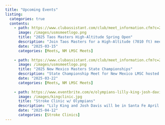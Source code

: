 ```yaml
---
title: "Upcoming Events"
listing: 
  categories: true
  contents:
    - path: https://www.clubassistant.com/club/meet_information.cfm?c=2364&amp;smid=19379
      image: /images/usmsmeetlogo.png
      title: "2025 Taos Masters High-Altitude Spring Open"
      description: "Join Taos Masters for a High-Altitude (7010 ft) meet to prepare for Nationals or just to have fun. We'll feed you our team pot-luck we've come to be known for after you compete. See info for details."
      date: "2025-03-15"
      categories: [Meets, NM LMSC Meets]
    
    - path: https://www.clubassistant.com/club/meet_information.cfm?c=2693&amp;smid=19212
      image: /images/usmsmeetlogo.png
      title: "2025 New Mexico Masters State Championships"
      description: "State Championship Meet for New Mexico LMSC hosted by Lobo Aquatics. March 22-23, 2025. Open to all USMS registered athletes for an opportunity to race at 5000 ft."
      date: "2025-03-22"
      categories: [Meets, NM LMSC Meets]
      
    - path: https://www.eventbrite.com/e/olympians-lilly-king-josh-davis-41225-santa-fe-nm-tickets-1106520525679?utm-campaign=social&utm-content=attendeeshare&utm-medium=discovery&utm-term=listing&utm-source=cp&aff=ebdsshcopyurl
      image: /images/kingclinic.jpg
      title: "Stroke Clinic w/ Olympians"
      description: "Lily King and Josh Davis will be in Santa Fe April 12th offering a stroke clinic hosted by BEAST Aquatics at Santa Fe Community College. Many clinics do not offer a masters component, but this one will! This is an amazing and unique opportunity to meet and get technique tips from these Olympians."
      date: "2025-04-12"
      categories: [Stroke Clinics]  
---
```

